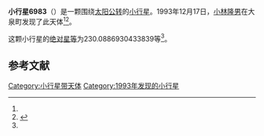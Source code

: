 {{Infobox planet
| bgcolour = #FFFFC0
| name = 6983 Komatsusakyo
| symbol = 
| image = 
| caption = 
| discovery = yes
| discovery_ref = 
| discoverer = [[小林隆男|小林隆男]]
| discovery_site = [[大泉町|大泉町]] 
| discovered = 1993年12月17日
| designations = yes
| mp_name = 
| named_after = 
| alt_names = 1993 YC/ 1981 UR15
| mp_category = [[外小行星带|外小行星带]]
| orbit_ref = <ref name="a">[http://ssd.jpl.nasa.gov/sbdb.cgi?sstr=6983 6983 Komatsusakyo] {{Wayback|url=http://ssd.jpl.nasa.gov/sbdb.cgi?sstr=6983 |date=20200820192735 }}，小行星數據庫瀏覽器（JPL Small-Body Database Browser）－[[美国国家航空航天局|美国国家航空航天局]]喷气推进实验室</ref>
| epoch = 2456400.5 (2013年4月18日更新)
| aphelion = {{convert|3.620814224112195|AU|km|3|abbr=on|lk=out}}
| perihelion = {{convert|2.806988741322649|AU|km|3|abbr=on}}
| semimajor = {{convert|3.213901482717422|AU|km|3|abbr=on}}
| eccentricity = 0.12661021
| period = 2104.49194 [[日|日]]<br />5.76[[儒略年|儒略年]]
| avg_speed = 
| inclination = 7.783259502560692
| asc_node = 110.1374755490762
| mean_anomaly = 
| arg_peri = 230.0886930433839
| satellites = 
| physical_characteristics = yes
| dimensions = 
| mass = 
| density = 
| surface_grav = 
| escape_velocity = 
| sidereal_day = 
| axial_tilt = 
| pole_ecliptic_lat = 
| pole_ecliptic_lon = 
| albedo = 
| temperatures= 
| temp_name1 = 
| mean_temp_1 = 
| max_temp_1 = 
| temp_name2 = 
| max_temp_2 = 
| spectral_type = 
| abs_magnitude = 230.0886930433839
}}

'''小行星6983'''（{{lang-en|6983 Komatsusakyo}}）是一颗围绕[[太阳|太阳]][[公转|公转]]的[[小行星|小行星]]。1993年12月17日，[[小林隆男|小林隆男]]在大泉町发现了此天体<ref name="a" /><ref>{{cite news|title=小行星列表|url=http://cfa-www.harvard.edu/iau/lists/NumberedMPs.txt|accessdate=2013-07-08|newspaper=哈佛大学|archive-date=2008-05-17|archive-url=https://web.archive.org/web/20080517010638/http://cfa-www.harvard.edu/iau/lists/NumberedMPs.txt|dead-url=no}}</ref>。

这颗小行星的[[绝对星等|绝对星等]]为230.0886930433839等<ref name="a" />。

==参考文献==
{{reflist}}
{{Minor Planet Number|[[小行星6982|小行星6982]]|[[小行星6984|小行星6984]]}}

{{小天体}}

[[Category:小行星带天体|Category:小行星带天体]]
[[Category:1993年发现的小行星|Category:1993年发现的小行星]]

{{asteroid-stub}}
